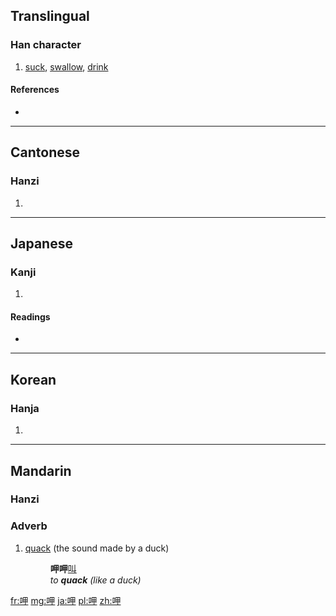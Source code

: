 {{see also|呻}}
==Translingual==

===Han character===
{{Han char|rn=30|rad=口|as=05|sn=8|four=6605<sub>0</sub>|canj=口田中 (RWL)}}

# [[suck]], [[swallow]], [[drink]]

====References====
* {{Han ref|kx=0183.040|dkj=03461|dj=0402.050|hdz=10600.020|uh=5477|ud=21623|bh=A945|bd=43333}}

----

==Cantonese==

===Hanzi===
{{yue-hanzi|jyut=|y=haap3}}

# {{defn|lang=yue|sort=口05}}

----

==Japanese==

===Kanji===
{{ja-kanji|grade=|rs=口05}}

# {{defn|lang=ja|sort=口05}}

====Readings====
* {{ja-readings|on=[[こう]] (kō)|kun=[[すう]] (suu), [[あおる]] (aoru)}}

----

==Korean==

===Hanja===
{{ko-hanja|hangeul=합|rv=hap|mr=hap}}

# {{defn|lang=ko|sort=口05}}

----

==Mandarin==

===Hanzi===
{{cmn-hanzi|pin=[[xiā]] ([[xia1]])|wg=hsia<sup>1</sup>}}

===Adverb===
{{cmn-adv|ts|pin=xiā|pint=xia1|rs=口05}}

# [[quack]] (the sound made by a duck)
#: '''呷呷'''[[叫]]
#: ''to '''quack''' (like a duck)''

[[fr:呷]]
[[mg:呷]]
[[ja:呷]]
[[pl:呷]]
[[zh:呷]]
